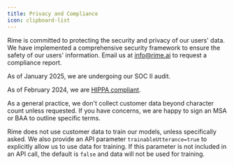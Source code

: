 ```yaml
---
title: Privacy and Compliance
icon: clipboard-list
---
```


Rime is committed to protecting the security and privacy of our users' data. We have implemented a comprehensive security framework to ensure the safety of our users' information. Email us at [info@rime.ai](mailto:info@rime.ai) to request a compliance report.

As of January 2025, we are undergoing our SOC II audit. 

As of February 2024, we are [HIPPA compliant](https://rime.ai/blog/hipaa-compliance). 

As a general practice, we don't collect customer data beyond character count unless requested. If you have concerns, we are happy to sign an MSA or BAA to outline specific terms.

Rime does not use customer data to train our models, unless specifically asked. We also provide an API parameter `trainableUtterance=true` to explicitly allow us to use data for training. If this parameter is not included in an API call, the default is `false` and data will not be used for training.
